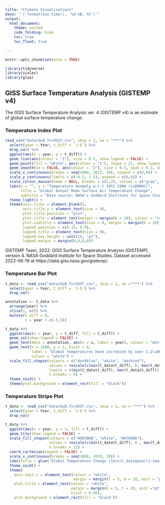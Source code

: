 ```yaml
---
title: "Climate Visualisations"
date: "`r format(Sys.time(), '%d %B, %Y')`"
output: 
  html_document:
    theme: united
    code_folding: hide
    toc: true
    toc_float: true
    
---
```


```r
knitr::opts_chunk$set(echo = TRUE)

library(tidyverse)
library(scales)
library(glue)
```

## GISS Surface Temperature Analysis (GISTEMP v4)

The GISS Surface Temperature Analysis ver. 4 (GISTEMP v4) is an estimate of global surface temperature change.

### Temperature Index Plot

```r

read_csv("data/GLB.Ts+dSST.csv", skip = 1, na = "***") %>% 
  select(year = Year, t_diff = `J-D`) %>% 
  drop_na() %>% 
  ggplot(aes(x = year, y = t_diff)) +
  geom_line(aes(colour = "1"), size = 0.5, show.legend = FALSE) +
  geom_point(fill = "white", aes(colour = "1"), shape = 21, show.legend = TRUE) +
  geom_smooth(se = FALSE, aes(colour = "2"), size = 0.5, span = 0.2, show.legend = FALSE) + 
  scale_x_continuous(breaks = seq(1880, 2023, 20), expand = c(0,0)) +
  scale_y_continuous(limits = c(-0.5, 1.5), expand = c(0,0)) +
  scale_colour_manual(name = NULL, breaks = c(1,2), values = c("gray", "black"), labels = c("Annual mean", "Loess smoothing"), guide = guide_legend(override.aes = list(shape = 15, size = 5))) +
  labs(x = "", y = "Temperature Anomaly w.r.t 1951-1980 (\u00B0C)",
       title = "Global Annual Mean Surface Air Temperature Change",
       subtitle = "Data source: NASA's Goddard Institute for Space Studies (GISS).\nCredit: NASA/GISS") +
  theme_light() +
  theme(axis.ticks = element_blank(),
        axis.title.y = element_text(size = 9),
        plot.title.position = "plot",
        plot.title = element_text(margin = margin(b = 10), colour = "red", face = "bold"),
        plot.subtitle = element_text(size = 8, margin = margin(b = 10)),
        legend.position = c(0.15, 0.9),
        legend.title = element_text(size = 0),
        legend.key.height = unit(10, "pt"),
        legend.margin = margin(0,0,0,0))
```

GISTEMP Team, 2022: GISS Surface Temperature Analysis (GISTEMP), version 4. NASA Goddard Institute for Space Studies. Dataset accessed 2022-06-19 at https://data.giss.nasa.gov/gistemp/.

### Temperature Bar Plot

```r

t_data <- read_csv("data/GLB.Ts+dSST.csv", skip = 1, na ="***") %>%
  select(year = Year, t_diff = `J-D`) %>% 
  drop_na()

annotation <- t_data %>% 
  arrange(year) %>% 
  slice(1, n()) %>% 
  mutate(t_diff = 0,
         x = year + c(-5,5))

t_data %>% 
  ggplot(aes(x = year, y = t_diff, fill = t_diff)) +
  geom_col(show.legend = FALSE) +
  geom_text(data = annotation, aes(x = x, label = year), colour = "white") +
  geom_text(x = 1880, y = 1, hjust = 0,
            label = "Global temperatures have increased by over 1.2\u00B0C since 1880",
            colour = "white") +
  scale_fill_stepsn(colours = c("darkblue", "white", "darkred"),
                    values = rescale(c(min(t_data$t_diff), 0, max(t_data$t_diff))),
                    limits = c(min(t_data$t_diff), max(t_data$t_diff)),
                    n.breaks = 9) +
  theme_void() +
  theme(plot.background = element_rect(fill = "black"))
```

### Temperature Stripe Plot

```r

t_data <- read_csv("data/GLB.Ts+dSST.csv", skip = 1, na = "***") %>% 
  select(year = Year, t_diff = `J-D`) %>% 
  drop_na()

t_data %>% 
  ggplot(aes(x = year, y = 1, fill = t_diff)) +
  geom_tile(show.legend = FALSE) +
  scale_fill_stepsn(colours = c("#08306B", "white", "#67000D"),
                    values = rescale(c(min(t_data$t_diff), 0 , max(t_data$t_diff))),
                    n.breaks = 12) +
  coord_cartesian(expand = FALSE) +
  scale_x_continuous(breaks = seq(1890, 2020, 30)) +
  labs(title = glue("Global Temperature Change ({min(t_data$year)}-{max(t_data$year)})")) +
  theme_void() +
  theme(
    axis.text.x = element_text(colour = "white",
                               margin = margin(t = 5, b = 10, unit = "pt")),
    plot.title = element_text(colour = "white",
                              margin = margin(b = 5, t = 10, unit ="pt"),
                              hjust = 0.05),
    plot.background = element_rect(fill = "black"))

```

